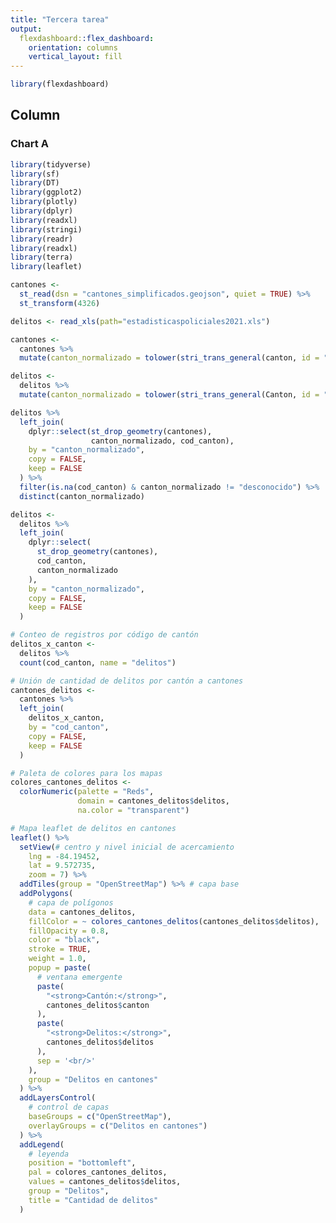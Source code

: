---
title: "Tercera tarea"
output: 
  flexdashboard::flex_dashboard:
    orientation: columns
    vertical_layout: fill
---

```{r setup, include=FALSE}
library(flexdashboard)
```

Column {data-width=650}
-----------------------------------------------------------------------

### Chart A

```{r carga-paquetes, message=FALSE, warning=FALSE}
library(tidyverse)
library(sf)
library(DT)
library(ggplot2)
library(plotly)
library(dplyr)
library(readxl)
library(stringi)
library(readr) 
library(readxl) 
library(terra) 
library(leaflet)
```

```{r carga-datos-cantones, message=FALSE, warning=FALSE}
cantones <-
  st_read(dsn = "cantones_simplificados.geojson", quiet = TRUE) %>%
  st_transform(4326)
```

```{r carga-datos-delitos, message=FALSE, warning=FALSE}
delitos <- read_xls(path="estadisticaspoliciales2021.xls")
```

```{r}
cantones <-
  cantones %>%
  mutate(canton_normalizado = tolower(stri_trans_general(canton, id = "Latin-ASCII")))

delitos <-
  delitos %>%
  mutate(canton_normalizado = tolower(stri_trans_general(Canton, id = "Latin-ASCII")))
```

```{r}
delitos %>%
  left_join(
    dplyr::select(st_drop_geometry(cantones),
                  canton_normalizado, cod_canton),
    by = "canton_normalizado",
    copy = FALSE,
    keep = FALSE
  ) %>%
  filter(is.na(cod_canton) & canton_normalizado != "desconocido") %>% 
  distinct(canton_normalizado)
```

```{r}
delitos <-
  delitos %>%
  left_join(
    dplyr::select(
      st_drop_geometry(cantones),
      cod_canton,
      canton_normalizado
    ),
    by = "canton_normalizado",
    copy = FALSE,
    keep = FALSE
  )
```

```{r}
# Conteo de registros por código de cantón
delitos_x_canton <-
  delitos %>%
  count(cod_canton, name = "delitos")

# Unión de cantidad de delitos por cantón a cantones
cantones_delitos <-
  cantones %>%
  left_join(
    delitos_x_canton,
    by = "cod_canton",
    copy = FALSE,
    keep = FALSE
  )

```

```{r color}
# Paleta de colores para los mapas
colores_cantones_delitos <-
  colorNumeric(palette = "Reds",
               domain = cantones_delitos$delitos,
               na.color = "transparent")
```

```{r mapa}
# Mapa leaflet de delitos en cantones
leaflet() %>%
  setView(# centro y nivel inicial de acercamiento
    lng = -84.19452,
    lat = 9.572735,
    zoom = 7) %>%
  addTiles(group = "OpenStreetMap") %>% # capa base
  addPolygons(
    # capa de polígonos
    data = cantones_delitos,
    fillColor = ~ colores_cantones_delitos(cantones_delitos$delitos),
    fillOpacity = 0.8,
    color = "black",
    stroke = TRUE,
    weight = 1.0,
    popup = paste(
      # ventana emergente
      paste(
        "<strong>Cantón:</strong>",
        cantones_delitos$canton
      ),
      paste(
        "<strong>Delitos:</strong>",
        cantones_delitos$delitos
      ),
      sep = '<br/>'
    ),
    group = "Delitos en cantones"
  ) %>%
  addLayersControl(
    # control de capas
    baseGroups = c("OpenStreetMap"),
    overlayGroups = c("Delitos en cantones")
  ) %>%
  addLegend(
    # leyenda
    position = "bottomleft",
    pal = colores_cantones_delitos,
    values = cantones_delitos$delitos,
    group = "Delitos",
    title = "Cantidad de delitos"
  )
```




